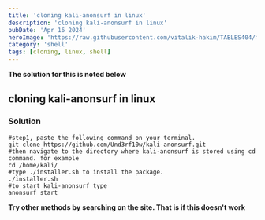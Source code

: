 ```yaml
---
title: 'cloning kali-anonsurf in linux'
description: 'cloning kali-anonsurf in linux'
pubDate: 'Apr 16 2024'
heroImage: 'https://raw.githubusercontent.com/vitalik-hakim/TABLES404/main/error_b/SHELL.jpg'
category: 'shell'
tags: [cloning, linux, shell]
---
```


**The solution for this is noted below**

## cloning kali-anonsurf in linux

### Solution

```shell
#step1, paste the following command on your terminal.
git clone https://github.com/Und3rf10w/kali-anonsurf.git
#then navigate to the directory where kali-anonsurf is stored using cd command. for example
cd /home/kali/
#type ./installer.sh to install the package.
./installer.sh
#to start kali-anonsurf type
anonsurf start
```

**Try other methods by searching on the site. That is if this doesn't work**
